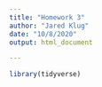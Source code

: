 ```yaml
---
title: "Homework 3"
author: "Jared Klug"
date: "10/8/2020"
output: html_document

---
```

```r

library(tidyverse)

```